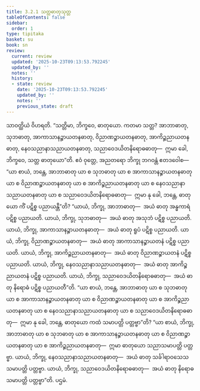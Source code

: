 ```yaml
---
title: 3.2.1 သတ္တဓာတုသုတ္တ
tableOfContents: false
sidebar:
  order: 1
type: tipitaka
basket: su
book: sn
review:
  current: review
  updated: '2025-10-23T09:13:53.792245'
  updated_by: ''
  notes: ''
  history:
  - state: review
    date: '2025-10-23T09:13:53.792245'
    updated_by: ''
    notes: ''
    previous_state: draft
---
```



<ReviewStatus review={frontmatter.review} showDetails={true} />

<HypothesisAnnotation frontmatter={frontmatter} />

<DynamicBreadcrumb />

<Division number="95" book="sn" e="ch" v="18" p="295">

<Paragraph number="683" book="sn">
သာဝတ္ထိယံ ဝိဟရတိ. “သတ္တိမာ, ဘိက္ခဝေ, ဓာတုယော. ကတမာ သတ္တ? အာဘာဓာတု, သုဘဓာတု, အာကာသာနဉ္စာယတနဓာတု, ဝိညာဏဉ္စာယတနဓာတု, အာကိဉ္စညာယတနဓာတု, နေဝသညာနာသညာယတနဓာတု, သညာဝေဒယိတနိရောဓဓာတု—  ဣမာ ခေါ, ဘိက္ခဝေ, သတ္တ ဓာတုယော”တိ.
</Paragraph>

<Paragraph number="684" book="sn">
ဧဝံ ဝုတ္တေ, အညတရော ဘိက္ခု ဘဂဝန္တံ ဧတဒဝေါစ—  “ယာ စာယံ, ဘန္တေ, အာဘာဓာတု ယာ စ သုဘဓာတု ယာ စ အာကာသာနဉ္စာယတနဓာတု ယာ စ ဝိညာဏဉ္စာယတနဓာတု ယာ စ အာကိဉ္စညာယတနဓာတု ယာ စ နေဝသညာနာသညာယတနဓာတု ယာ စ သညာဝေဒယိတနိရောဓဓာတု—  ဣမာ နု ခေါ, ဘန္တေ, ဓာတုယော ကိံ ပဋိစ္စ ပညာယန္တီ”တိ?
</Paragraph>

<Paragraph number="685" book="sn">
“ယာယံ, ဘိက္ခု, အာဘာဓာတု—  အယံ ဓာတု အန္ဓကာရံ ပဋိစ္စ ပညာယတိ. ယာယံ, ဘိက္ခု, သုဘဓာတု—  အယံ ဓာတု အသုဘံ ပဋိစ္စ ပညာယတိ. ယာယံ, ဘိက္ခု, အာကာသာနဉ္စာယတနဓာတု—  အယံ ဓာတု ရူပံ ပဋိစ္စ ပညာယတိ. ယာယံ, ဘိက္ခု, ဝိညာဏဉ္စာယတနဓာတု—  အယံ ဓာတု အာကာသာနဉ္စာယတနံ ပဋိစ္စ ပညာယတိ. ယာယံ, ဘိက္ခု, အာကိဉ္စညာယတနဓာတု—  အယံ ဓာတု ဝိညာဏဉ္စာယတနံ ပဋိစ္စ ပညာယတိ. ယာယံ, ဘိက္ခု, နေဝသညာနာသညာယတနဓာတု—  အယံ ဓာတု အာကိဉ္စညာယတနံ ပဋိစ္စ ပညာယတိ. ယာယံ, ဘိက္ခု, သညာဝေဒယိတနိရောဓဓာတု—  အယံ ဓာတု နိရောဓံ ပဋိစ္စ ပညာယတီ”တိ.
</Paragraph>

<Paragraph number="686" book="sn">
“ယာ စာယံ, ဘန္တေ, အာဘာဓာတု ယာ စ သုဘဓာတု ယာ စ အာကာသာနဉ္စာယတနဓာတု ယာ စ ဝိညာဏဉ္စာယတနဓာတု ယာ စ အာကိဉ္စညာယတနဓာတု ယာ စ နေဝသညာနာသညာယတနဓာတု ယာ စ သညာဝေဒယိတနိရောဓဓာတု—  ဣမာ နု ခေါ, ဘန္တေ, ဓာတုယော ကထံ သမာပတ္တိ ပတ္တဗ္ဗာ”တိ?
</Paragraph>

<Paragraph number="687" book="sn">
“ယာ စာယံ, ဘိက္ခု, အာဘာဓာတု ယာ စ သုဘဓာတု ယာ စ အာကာသာနဉ္စာယတနဓာတု ယာ စ ဝိညာဏဉ္စာယတနဓာတု ယာ စ အာကိဉ္စညာယတနဓာတု—  ဣမာ ဓာတုယော သညာသမာပတ္တိ ပတ္တဗ္ဗာ. ယာယံ, ဘိက္ခု, နေဝသညာနာသညာယတနဓာတု—  အယံ ဓာတု သင်္ခါရာဝသေသသမာပတ္တိ ပတ္တဗ္ဗာ. ယာယံ, ဘိက္ခု, သညာဝေဒယိတနိရောဓဓာတု—  အယံ ဓာတု နိရောဓသမာပတ္တိ ပတ္တဗ္ဗာ”တိ.

</Paragraph>
</Division>

<Paragraph number="688" type="center" book="sn">
ပဌမံ.
</Paragraph>